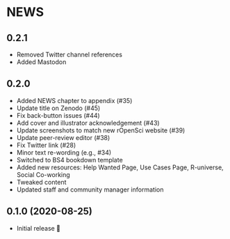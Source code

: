 # NEWS 

## 0.2.1

* Removed Twitter channel references
* Added Mastodon

## 0.2.0

* Added NEWS chapter to appendix (#35)
* Update title on Zenodo (#45)
* Fix back-button issues (#44)
* Add cover and illustrator acknowledgement (#43)
* Update screenshots to match new rOpenSci website (#39)
* Update peer-review editor (#38)
* Fix Twitter link (#28)
* Minor text re-wording (e.g., #34)
* Switched to BS4 bookdown template
* Added new resources: Help Wanted Page, Use Cases Page, R-universe, Social Co-working
* Tweaked content
* Updated staff and community manager information

## 0.1.0 (2020-08-25)

* Initial release 🎉
